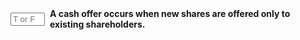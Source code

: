 ::: {.question-block}

<form onsubmit="event.preventDefault(); checkAnswerBox('q9','F')" style="display: flex; align-items: center; gap: 8px;">
<input type="text" id="q9" name="q9" maxlength="1" placeholder="T or F"
         style="width: 55px;" data-correct-answer="F" /> <label for="q9"><strong>A cash offer occurs when new shares are offered only to existing shareholders.</strong></label>
</form>

<div id="feedback-q9" class="feedback" data-status="" style="display:none;">
The sentence is FALSE. A cash offer typically involves selling new shares to the general public or institutional investors, not exclusively to existing shareholders (that would be a rights offer).
</div>
:::
